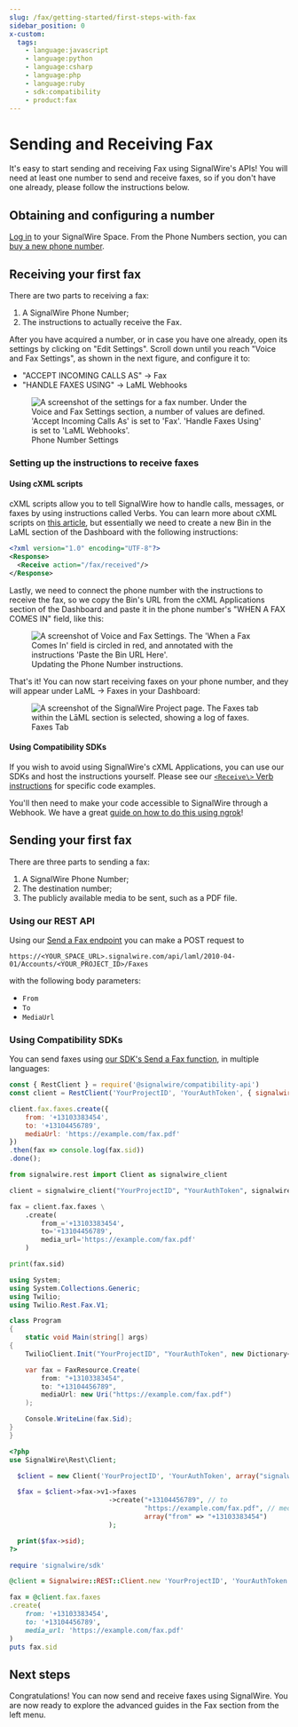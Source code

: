 ```yaml
---
slug: /fax/getting-started/first-steps-with-fax
sidebar_position: 0
x-custom:
  tags:
    - language:javascript
    - language:python
    - language:csharp
    - language:php
    - language:ruby
    - sdk:compatibility
    - product:fax
---
```


# Sending and Receiving Fax
It's easy to start sending and receiving Fax using SignalWire's APIs! You will need at least one number to send and receive faxes, so if you don't have one already, please follow the instructions below.

## Obtaining and configuring a number
[Log in](https://signalwire.com/signin) to your SignalWire Space. From the Phone Numbers section, you can [buy a new phone number](/platform/phone-numbers/getting-started/buying-a-phone-number).

## Receiving your first fax
There are two parts to receiving a fax:
1. A SignalWire Phone Number;
2. The instructions to actually receive the Fax.

After you have acquired a number, or in case you have one already, open its settings by clicking on "Edit Settings". Scroll down until you reach "Voice and Fax Settings", as shown in the next figure, and configure it to:

- "ACCEPT INCOMING CALLS AS" -> Fax
- "HANDLE FAXES USING" -> LaML Webhooks

<figure>
    <img className="img-800" src={require("./fax-1.webp").default} alt="A screenshot of the settings for a fax number. Under the Voice and Fax Settings section, a number of values are defined. 'Accept Incoming Calls As' is set to 'Fax'. 'Handle Faxes Using' is set to 'LaML Webhooks'. " />
    <figcaption>Phone Number Settings</figcaption>
</figure>

### Setting up the instructions to receive faxes
#### Using cXML scripts
cXML scripts allow you to tell SignalWire how to handle calls, messages, or faxes by using instructions called Verbs. You can learn more about cXML scripts on [this article](/compatibility-api/guides/general/creating-and-using-cxml-scripts), but essentially we need to create a new Bin in the LaML section of the Dashboard with the following instructions:

```xml
<?xml version="1.0" encoding="UTF-8"?>
<Response>
  <Receive action="/fax/received"/>
</Response>
```

Lastly, we need to connect the phone number with the instructions to receive the fax, so we copy the Bin's URL from the cXML Applications section of the Dashboard and paste it in the phone number's "WHEN A FAX COMES IN" field, like this:

<figure>
    <img className="img-800" src={require("./fax-2.webp").default} alt="A screenshot of Voice and Fax Settings. The 'When a Fax Comes In' field is circled in red, and annotated with the instructions 'Paste the Bin URL Here'." />
    <figcaption>Updating the Phone Number instructions.</figcaption>
</figure>

That's it! You can now start receiving faxes on your phone number, and they will appear under LaML -> Faxes in your Dashboard:

<figure>
    <img className="img-800" src={require("./fax-3.webp").default} alt="A screenshot of the SignalWire Project page. The Faxes tab within the LāML section is selected, showing a log of faxes." />
    <figcaption>Faxes Tab</figcaption>
</figure>

#### Using Compatibility SDKs
If you wish to avoid using SignalWire's cXML Applications, you can use our SDKs and host the instructions yourself. Please see our [`<Receive\>` Verb instructions](/compatibility-api/cxml/fax/receive#receive-a-fax) for specific code examples.

You'll then need to make your code accessible to SignalWire through a Webhook. We have a great [guide on how to do this using ngrok](/platform/basics/guides/technical-troubleshooting/how-to-test-webhooks-with-ngrok)!

## Sending your first fax
There are three parts to sending a fax:
1. A SignalWire Phone Number;
2. The destination number;
3. The publicly available media to be sent, such as a PDF file.

### Using our REST API
Using our [Send a Fax endpoint](/rest/compatibility-api/endpoints/send-fax) you can make a POST request to

`https://<YOUR_SPACE_URL>.signalwire.com/api/laml/2010-04-01/Accounts/<YOUR_PROJECT_ID>/Faxes`

with the following body parameters:
- `From`
- `To`
- `MediaUrl`

### Using Compatibility SDKs
You can send faxes using [our SDK's Send a Fax function](/compatibility-api/client-sdks/methods/faxes/send), in multiple languages:


<Tabs>
<TabItem value="javascript" label="JavaScript">

```javascript
const { RestClient } = require('@signalwire/compatibility-api')
const client = RestClient('YourProjectID', 'YourAuthToken', { signalwireSpaceUrl: 'example.signalwire.com' })

client.fax.faxes.create({
    from: '+13103383454',
    to: '+13104456789',
    mediaUrl: 'https://example.com/fax.pdf'
})
.then(fax => console.log(fax.sid))
.done();
```

</TabItem>
<TabItem value="python" label="Python">

```python
from signalwire.rest import Client as signalwire_client

client = signalwire_client("YourProjectID", "YourAuthToken", signalwire_space_url = 'example.signalwire.com')

fax = client.fax.faxes \
    .create(
        from_='+13103383454',
        to='+13104456789',
        media_url='https://example.com/fax.pdf'
    )

print(fax.sid)
```

</TabItem>
<TabItem value="net" label=".NET">

```csharp
using System;
using System.Collections.Generic;
using Twilio;
using Twilio.Rest.Fax.V1;

class Program
{
    static void Main(string[] args)
{
    TwilioClient.Init("YourProjectID", "YourAuthToken", new Dictionary<string, object> { ["signalwireSpaceUrl"] = "<your-domain>.signalwire.com" });

    var fax = FaxResource.Create(
        from: "+13103383454",
        to: "+13104456789",
        mediaUrl: new Uri("https://example.com/fax.pdf")
    );

    Console.WriteLine(fax.Sid);
}
}
```

</TabItem>
<TabItem value="PHP" label="PHP">

```php
<?php
use SignalWire\Rest\Client;

  $client = new Client('YourProjectID', 'YourAuthToken', array("signalwireSpaceUrl" => "example.signalwire.com"));

  $fax = $client->fax->v1->faxes
                         ->create("+13104456789", // to
                                  "https://example.com/fax.pdf", // mediaUrl
                                  array("from" => "+13103383454")
                         );

  print($fax->sid);
?>
```

</TabItem>
<TabItem value="ruby" label="Ruby">

```ruby
require 'signalwire/sdk'

@client = Signalwire::REST::Client.new 'YourProjectID', 'YourAuthToken', signalwire_space_url: "example.signalwire.com"

fax = @client.fax.faxes
.create(
    from: '+13103383454',
    to: '+13104456789',
    media_url: 'https://example.com/fax.pdf'
)
puts fax.sid
```

</TabItem>
</Tabs>

## Next steps

Congratulations! You can now send and receive faxes using SignalWire. You are now ready to explore the advanced guides in the Fax section from the left menu.
